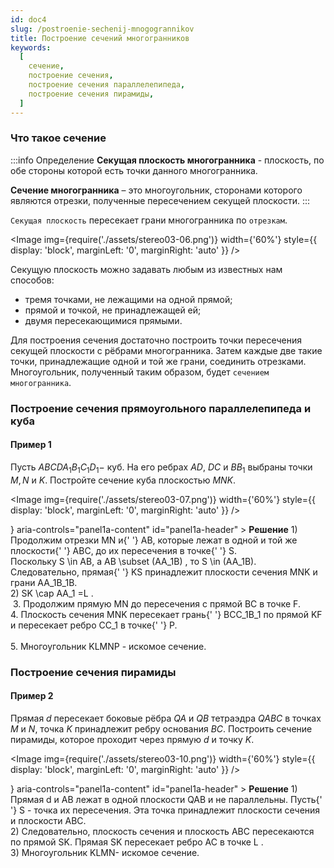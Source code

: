 ```yaml
---
id: doc4
slug: /postroenie-sechenij-mnogogrannikov
title: Построение сечений многогранников
keywords:
  [
    сечение,
    построение сечения,
    построение сечения параллелепипеда,
    построение сечения пирамиды,
  ]
---
```



### Что такое сечение

:::info Определение
**Секущая плоскость многогранника** - плоскость, по обе стороны которой есть точки данного многогранника.

**Сечение многогранника** – это многоугольник, сторонами которого являются отрезки, полученные пересечением секущей плоскости.
:::

`Секущая плоскость` пересекает грани многогранника по `отрезкам`.

<Image
  img={require('./assets/stereo03-06.png')}
  width={'60%'}
  style={{ display: 'block', marginLeft: '0', marginRight: 'auto' }}
/>

Секущую плоскость можно задавать любым из известных нам способов:

- тремя точками, не лежащими на одной прямой;
- прямой и точкой, не принадлежащей ей;
- двумя пересекающимися прямыми.

Для построения сечения достаточно построить точки пересечения секущей плоскости с рёбрами многогранника. Затем каждые две такие точки, принадлежащие одной и той же грани, соединить отрезками. Многоугольник, полученный таким образом, будет `сечением многогранника`.

### Построение сечения прямоугольного параллелепипеда и куба

#### Пример 1

Пусть $ABCDA_1B_1C_1D_1-$ куб. На его ребрах $AD$, $DC$ и $BB_1$ выбраны точки $M,N$ и $K$. Постройте сечение куба плоскостью $MNK$.

<Image
  img={require('./assets/stereo03-07.png')}
  width={'60%'}
  style={{ display: 'block', marginLeft: '0', marginRight: 'auto' }}
/>

<Accordion>
  <AccordionSummary
    expandIcon={<ExpandMoreIcon />}
    aria-controls="panel1a-content"
    id="panel1a-header"
  >
    <Typography>
      <b>Решение</b>
    </Typography>
  </AccordionSummary>
  <AccordionDetails>
    <Typography>
      1) Продолжим отрезки <MathRender>MN</MathRender> и{' '}
      <MathRender>AB</MathRender>, которые лежат в одной и той же плоскости{' '}
      <MathRender>ABC</MathRender>, до их пересечения в точке{' '}
      <MathRender>S</MathRender>.<br />
      Поскольку <MathRender>S \in AB</MathRender>, а <MathRender>
        AB \subset (AA_1B)
      </MathRender>, то <MathRender>S \in (AA_1B)</MathRender>. Следовательно, прямая{' '}
      <MathRender>KS</MathRender> принадлежит плоскости сечения <MathRender>
        MNK
      </MathRender> и грани <MathRender>AA_1B_1B</MathRender>.<br /> 2) <MathRender>
        SK \cap AA_1 =L
      </MathRender>.<br />
      <Image
        img={require('./assets/stereo03-08.png')}
        width={'60%'}
        style={{ display: 'block', marginLeft: '0', marginRight: 'auto' }}
      />
      3. Продолжим прямую <MathRender>MN</MathRender> до пересечения с прямой <MathRender>
        BC
      </MathRender> в точке <MathRender>F</MathRender>.<br />
      4. Плоскость сечения <MathRender>MNK</MathRender> пересекает грань{' '}
      <MathRender>BCC_1B_1 </MathRender> по прямой <MathRender>KF</MathRender> и
      пересекает ребро <MathRender>CC_1</MathRender> в точке{' '}
      <MathRender>P</MathRender>.<br />
      <br />
      <Image
        img={require('./assets/stereo03-09.png')}
        width={'60%'}
        style={{ display: 'block', marginLeft: '0', marginRight: 'auto' }}
      />
      <br />
      5. Многоугольник <MathRender>KLMNP</MathRender> - искомое сечение.
    </Typography>
  </AccordionDetails>
</Accordion>

### Построение сечения пирамиды

#### Пример 2

Прямая $d$ пересекает боковые рёбра $QA$ и $QB$ тетраэдра $QABC$ в точках $M$ и $N$, точка $K$ принадлежит ребру основания $BC$. Построить сечение пирамиды, которое проходит через прямую $d$ и точку $K$.

<Image
  img={require('./assets/stereo03-10.png')}
  width={'60%'}
  style={{ display: 'block', marginLeft: '0', marginRight: 'auto' }}
/>

<Accordion>
  <AccordionSummary
    expandIcon={<ExpandMoreIcon />}
    aria-controls="panel1a-content"
    id="panel1a-header"
  >
    <Typography>
      <b>Решение</b>
    </Typography>
  </AccordionSummary>
  <AccordionDetails>
    <Typography>
      1) Прямая <MathRender>d</MathRender> и <MathRender>AB</MathRender> лежат в
      одной плоскости <MathRender>QAB</MathRender> и не параллельны. Пусть{' '}
      <MathRender>S</MathRender> - точка их пересечения. Эта точка принадлежит
      плоскости сечения и плоскости <MathRender>ABC</MathRender>. <br />
      <Image
        img={require('./assets/stereo03-12.png')}
        width={'60%'}
        style={{ display: 'block', marginLeft: '0', marginRight: 'auto' }}
      />
      <br />
      2) Следовательно, плоскость сечения и плоскость <MathRender>
        ABC
      </MathRender> пересекаются по прямой <MathRender>SK</MathRender>. Прямая <MathRender>
        SK
      </MathRender> пересекает ребро <MathRender>AC</MathRender> в точке <MathRender>
        L
      </MathRender>. <br />
      3) Многоугольник <MathRender>KLMN-</MathRender> искомое сечение.
      <Image
        img={require('./assets/stereo03-11.png')}
        width={'60%'}
        style={{ display: 'block', marginLeft: '0', marginRight: 'auto' }}
      />
    </Typography>
  </AccordionDetails>
</Accordion>

<br />
<br />
<br />
<br />
<br />
<br />
<br />
<br />
<br />
<br />
<br />
<br />
<br />
<br />
